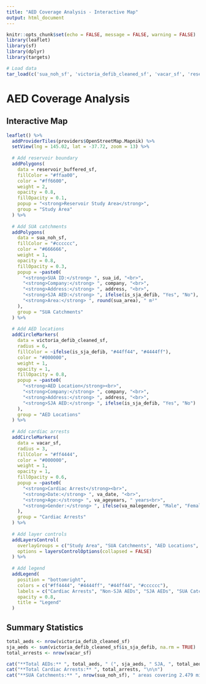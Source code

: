 ```yaml
---
title: "AED Coverage Analysis - Interactive Map"
output: html_document
---
```


```r
knitr::opts_chunk$set(echo = FALSE, message = FALSE, warning = FALSE)
library(leaflet)
library(sf)
library(dplyr)
library(targets)

# Load data
tar_load(c('sua_noh_sf', 'victoria_defib_cleaned_sf', 'vacar_sf', 'reservoir_buffered_sf'))
```

# AED Coverage Analysis

## Interactive Map

```r
leaflet() %>%
  addProviderTiles(providers$OpenStreetMap.Mapnik) %>%
  setView(lng = 145.02, lat = -37.72, zoom = 13) %>%
  
  # Add reservoir boundary
  addPolygons(
    data = reservoir_buffered_sf,
    fillColor = "#ffaa00",
    color = "#ff6600", 
    weight = 2,
    opacity = 0.8,
    fillOpacity = 0.1,
    popup = "<strong>Reservoir Study Area</strong>",
    group = "Study Area"
  ) %>%
  
  # Add SUA catchments
  addPolygons(
    data = sua_noh_sf,
    fillColor = "#cccccc",
    color = "#666666",
    weight = 1,
    opacity = 0.8,
    fillOpacity = 0.3,
    popup = ~paste0(
      "<strong>SUA ID:</strong> ", sua_id, "<br>",
      "<strong>Company:</strong> ", company, "<br>",
      "<strong>Address:</strong> ", address, "<br>",
      "<strong>SJA AED:</strong> ", ifelse(is_sja_defib, "Yes", "No"), "<br>",
      "<strong>Area:</strong> ", round(sua_area), " m²"
    ),
    group = "SUA Catchments"
  ) %>%
  
  # Add AED locations
  addCircleMarkers(
    data = victoria_defib_cleaned_sf,
    radius = 6,
    fillColor = ~ifelse(is_sja_defib, "#44ff44", "#4444ff"),
    color = "#000000",
    weight = 1,
    opacity = 1,
    fillOpacity = 0.8,
    popup = ~paste0(
      "<strong>AED Location</strong><br>",
      "<strong>Company:</strong> ", company, "<br>",
      "<strong>Address:</strong> ", address, "<br>",
      "<strong>SJA AED:</strong> ", ifelse(is_sja_defib, "Yes", "No")
    ),
    group = "AED Locations"
  ) %>%
  
  # Add cardiac arrests
  addCircleMarkers(
    data = vacar_sf,
    radius = 3,
    fillColor = "#ff4444",
    color = "#000000", 
    weight = 1,
    opacity = 1,
    fillOpacity = 0.6,
    popup = ~paste0(
      "<strong>Cardiac Arrest</strong><br>",
      "<strong>Date:</strong> ", va_date, "<br>",
      "<strong>Age:</strong> ", va_ageyears, " years<br>",
      "<strong>Gender:</strong> ", ifelse(va_malegender, "Male", "Female")
    ),
    group = "Cardiac Arrests"
  ) %>%
  
  # Add layer controls
  addLayersControl(
    overlayGroups = c("Study Area", "SUA Catchments", "AED Locations", "Cardiac Arrests"),
    options = layersControlOptions(collapsed = FALSE)
  ) %>%
  
  # Add legend
  addLegend(
    position = "bottomright",
    colors = c("#ff4444", "#4444ff", "#44ff44", "#cccccc"),
    labels = c("Cardiac Arrests", "Non-SJA AEDs", "SJA AEDs", "SUA Catchments"),
    opacity = 0.8,
    title = "Legend"
  )
```

## Summary Statistics

```r
total_aeds <- nrow(victoria_defib_cleaned_sf)
sja_aeds <- sum(victoria_defib_cleaned_sf$is_sja_defib, na.rm = TRUE)
total_arrests <- nrow(vacar_sf)

cat("**Total AEDs:** ", total_aeds, " (", sja_aeds, " SJA, ", total_aeds - sja_aeds, " Non-SJA)\n\n")
cat("**Total Cardiac Arrests:** ", total_arrests, "\n\n")
cat("**SUA Catchments:** ", nrow(sua_noh_sf), " areas covering 2.479 minutes walking time\n\n")
```